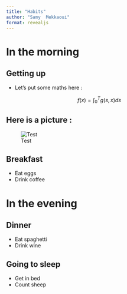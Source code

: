 ```yaml
---
title: "Habits"
author: "Samy  Mekkaoui"
format: revealjs
---
```


# In the morning

## Getting up

- Let's put some maths here :
  
$$
f(x) = \int_{0}^{T} g(s,x) ds
$$

## Here is a picture :

![Test](https://github.com/SamyMekk/NN_Quarto_Slides/img/500x300png)


## Breakfast

- Eat eggs
- Drink coffee

# In the evening

## Dinner

- Eat spaghetti
- Drink wine

## Going to sleep

- Get in bed
- Count sheep